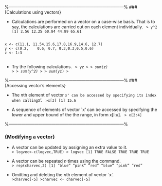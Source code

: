 
%---------------------------------------------------------------------------------%
### {Calculations using vectors}


*  Calculations are performed on a vector on a case-wise basis.
That is to say, the calculations are carried out on each element individually.
<code>
> y^2
[1]  2.56 12.25 60.84 44.89 65.61
</code>

<pre>
<code>
x <- c(11.1, 11.54,15.6,17.8,16.9,14.6, 12.7)
y <- c(0.2,    0.6, 0.7, 0.3,0.3,0.5,0.6)
z <- 1:3
</code>
</pre>



*  Try the following calculations.
<code>
> y*z
>
> sum(z)
>
> sum(y^2)
>
> sum(y*z)
>
</code>


%---------------------------------------------------------------------------------%
### {Accessing vector's elements}


*  The $n$th element of vector `x' can be accessed by
specifying its index when calling `x'.
<code>
>x[3]
[1] 15.6
</code>

*  A sequence of  elements of vector `x' can be accessed by
specifying the lower and upper bound of the the range, in form
x[l:u].
<code>
> x[2:4]
</code>




%---------------------------------------------------------------------------------%

### {Modifying a vector}


*  A vector can be updated by assigning an extra value to it.
<code>
> logvec<-c(logvec,TRUE)
> logvec
[1]  TRUE FALSE  TRUE  TRUE  TRUE
</code>

*  A vector can be repeated $n$ times using the \texttt{rep()} command.
<code>
> rep(charvec,2)
[1] "blue" "pink" "red" "blue" "pink" "red"
</code>

*  Omitting and deleting the $n$th element of vector `x'.
<code>
>charvec[-5]
>charvec <- charvec[-5]
</code>


